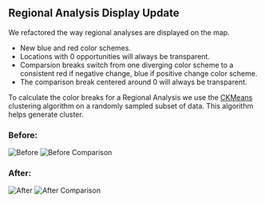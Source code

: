 ## Regional Analysis Display Update

We refactored the way regional analyses are displayed on the map.

- New blue and red color schemes.
- Locations with 0 opportunities will always be transparent.
- Comparsion breaks switch from one diverging color scheme to a consistent red if negative change, blue if positive change color scheme.
- The comparison break centered around 0 will always be transparent.

To calculate the color breaks for a Regional Analysis we use the [CKMeans](https://simplestatistics.org/docs/#ckmeans) clustering algorithm on a randomly sampled subset of data. This algorithm helps generate cluster.

### Before:

![Before](/img/changelog/20200210/before.jpg)
![Before Comparison](/img/changelog/20200210/comparison-before.jpg)

### After:

![After](/img/changelog/20200210/after.jpg)
![After Comparison](/img/changelog/20200210/comparison-after.jpg)
